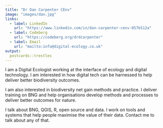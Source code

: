 ```yaml
---
title: "Dr Dan Carpenter CEnv"
image: "images/dan.jpg"
links:
  - label: LinkedIn
    url: "https://www.linkedin.com/in/dan-carpenter-cenv-057b512a"
  - label: Codeberg
    url: "https://codeberg.org/drdcarpenter"
  - label: Email
    url: "mailto:info@digital-ecology.co.uk"
output:
  postcards::trestles
---
```

 
I am a Digital Ecologist working at the interface of ecology and digital technology. I am interested in how digital tech can be harnessed to help deliver better biodiversity outcomes.

I am also interested in biodiversity net gain methods and practice. I deliver training on BNG and help organisations develop methods and processes to deliver better outcomes for nature.

I talk about BNG, QGIS, R, open source and data. I work on tools and systems that help people maximise the value of their data. Contact me to talk about any of that.
